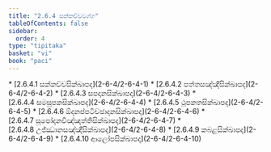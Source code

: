 ```yaml
---
title: "2.6.4 සක්කච්චවග්ග"
tableOfContents: false
sidebar:
  order: 4
type: "tipitaka"
basket: "vi"
book: "paci"
---
```



<DynamicBreadcrumb />



<TableOfContents book="paci" section="2.6.4">
* [2.6.4.1 සක්කච්චසික්ඛාපද](2-6-4/2-6-4-1)
* [2.6.4.2 පත්තසඤ්ඤීසික්ඛාපද](2-6-4/2-6-4-2)
* [2.6.4.3 සපදානසික්ඛාපද](2-6-4/2-6-4-3)
* [2.6.4.4 සමසූපකසික්ඛාපද](2-6-4/2-6-4-4)
* [2.6.4.5 ථූපකතසික්ඛාපද](2-6-4/2-6-4-5)
* [2.6.4.6 ඕදනප්පටිච්ඡාදනසික්ඛාපද](2-6-4/2-6-4-6)
* [2.6.4.7 සූපෝදනවිඤ්ඤත්තිසික්ඛාපද](2-6-4/2-6-4-7)
* [2.6.4.8 උජ්ඣානසඤ්ඤීසික්ඛාපද](2-6-4/2-6-4-8)
* [2.6.4.9 කබළසික්ඛාපද](2-6-4/2-6-4-9)
* [2.6.4.10 ආලෝපසික්ඛාපද](2-6-4/2-6-4-10)
</TableOfContents>